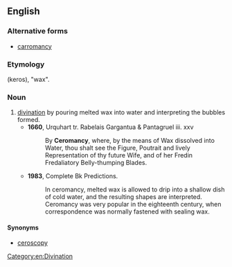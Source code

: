 ==English==

===Alternative forms===
* [[carromancy]]

===Etymology===
{{etyl|grc}} (keros), "wax".

===Noun===
{{en-noun|-}}

# [[divination]] by pouring melted wax into water and interpreting the bubbles formed.
#* '''1660''', Urquhart tr. Rabelais Gargantua & Pantagruel iii. xxv
#*: By '''Ceromancy''', where, by the means of Wax dissolved into Water, thou shalt see the Figure, Poutrait and lively Representation of thy future Wife, and of her Fredin Fredaliatory Belly-thumping Blades.
#* '''1983''', Complete Bk Predictions.
#*: In ceromancy, melted wax is allowed to drip into a shallow dish of cold water, and the resulting shapes are interpreted. Ceromancy was very popular in the eighteenth century, when correspondence was normally fastened with sealing wax.

====Synonyms====
* [[ceroscopy]]

[[Category:en:Divination]]